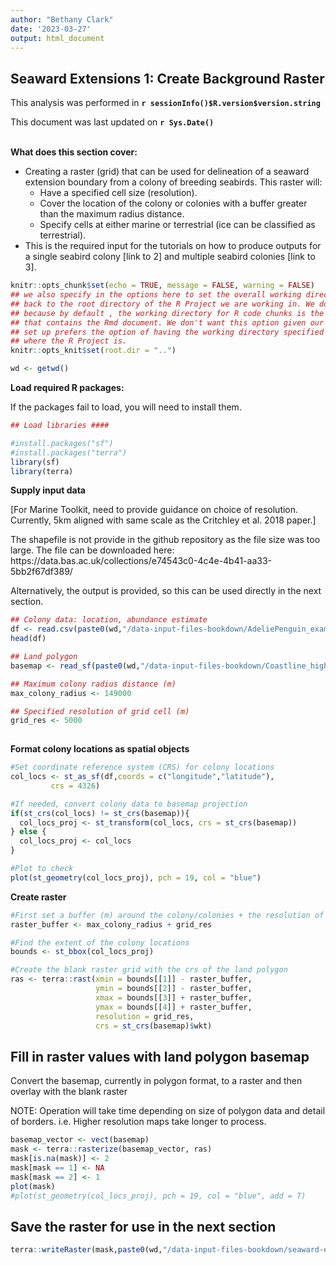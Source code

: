 ```yaml
---
author: "Bethany Clark"
date: '2023-03-27'
output: html_document
---
```


<!--- This is an HTML comment in RMarkdown. You can use these comments to make notes that won't get read when running the code -->

<!--- {-} curly brackets hash means subsections won't get numbered -->

## Seaward Extensions 1: Create Background Raster

This analysis was performed in **`r sessionInfo()$R.version$version.string`**\

This document was last updated on **`r Sys.Date()`** 
<br><br>

**What does this section cover:**

-   Creating a raster (grid) that can be used for delineation of a seaward extension boundary from a colony of breeding seabirds. This raster will:
    - Have a specified cell size (resolution).
    - Cover the location of the colony or colonies with a buffer greater than the maximum radius distance. 
    - Specify cells at either marine or terrestrial (ice can be classified as terrestrial).

-   This is the required input for the tutorials on how to produce outputs for a single seabird colony [link to 2] and multiple seabird colonies [link to 3].

<!--- Add a space after the line to start the bulleted list -->

<!--- Placing **text** will make text bold -->

<!--- In the code chunk below, we specify include = F, so that we will run the chunk but not include the chunk in the final document. We set a global argument in the code chunk of echo = T, so that in later code chunks, the code will be displayed in the RMarkdown document -->

```r
knitr::opts_chunk$set(echo = TRUE, message = FALSE, warning = FALSE)
## we also specify in the options here to set the overall working directory
## back to the root directory of the R Project we are working in. We do this
## because by default , the working directory for R code chunks is the directory 
## that contains the Rmd document. We don't want this option given our file
## set up prefers the option of having the working directory specified as that
## where the R Project is.
knitr::opts_knit$set(root.dir = "..")

wd <- getwd()
```

**Load required R packages:**

If the packages fail to load, you will need to install them.

```r
## Load libraries ####

#install.packages("sf")
#install.packages("terra")
library(sf)
library(terra)

```

**Supply input data**

[For Marine Toolkit, need to provide guidance on choice of resolution. Currently, 5km aligned with same scale as the Critchley et al. 2018 paper.]

The shapefile is not provide in the github repository as the file size was too large. The file can be downloaded here: https://data.bas.ac.uk/collections/e74543c0-4c4e-4b41-aa33-5bb2f67df389/

Alternatively, the output is provided, so this can be used directly in the next section.


```r
## Colony data: location, abundance estimate
df <- read.csv(paste0(wd,"/data-input-files-bookdown/AdeliePenguin_example_dataset.csv"))
head(df)

## Land polygon
basemap <- read_sf(paste0(wd,"/data-input-files-bookdown/Coastline_high_res_polygon_v7.1"))

## Maximum colony radius distance (m)
max_colony_radius <- 149000

## Specified resolution of grid cell (m)
grid_res <- 5000
  
```

**Format colony locations as spatial objects**

```r
#Set coordinate reference system (CRS) for colony locations 
col_locs <- st_as_sf(df,coords = c("longitude","latitude"),
         crs = 4326) 

#If needed, convert colony data to basemap projection
if(st_crs(col_locs) != st_crs(basemap)){
  col_locs_proj <- st_transform(col_locs, crs = st_crs(basemap))
} else {
  col_locs_proj <- col_locs
}

#Plot to check
plot(st_geometry(col_locs_proj), pch = 19, col = "blue")

```

**Create raster**

```r
#First set a buffer (m) around the colony/colonies + the resolution of the grid to make sure the grid is large enough. 
raster_buffer <- max_colony_radius + grid_res

#Find the extent of the colony locations
bounds <- st_bbox(col_locs_proj)

#Create the blank raster grid with the crs of the land polygon
ras <- terra::rast(xmin = bounds[[1]] - raster_buffer, 
                   ymin = bounds[[2]] - raster_buffer, 
                   xmax = bounds[[3]] + raster_buffer, 
                   ymax = bounds[[4]] + raster_buffer, 
                   resolution = grid_res,
                   crs = st_crs(basemap)$wkt)


```

## Fill in raster values with land polygon basemap 

Convert the basemap, currently in polygon format, to a raster and then overlay with the blank raster

NOTE: Operation will take time depending on size of polygon data and detail of borders. i.e. Higher resolution maps take longer to process.

```r

basemap_vector <- vect(basemap)
mask <- terra::rasterize(basemap_vector, ras)
mask[is.na(mask)] <- 2
mask[mask == 1] <- NA
mask[mask == 2] <- 1
plot(mask)
#plot(st_geometry(col_locs_proj), pch = 19, col = "blue", add = T)

```

## Save the raster for use in the next section

```r
terra::writeRaster(mask,paste0(wd,"/data-input-files-bookdown/seaward-ext-background-raster.tif"), overwrite = TRUE)
```

